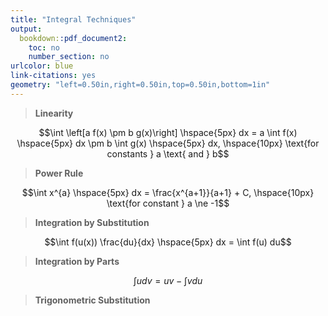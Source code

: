 ---
title: "Integral Techniques"
output:
  bookdown::pdf_document2:
    toc: no
    number_section: no
urlcolor: blue
link-citations: yes
geometry: "left=0.50in,right=0.50in,top=0.50in,bottom=1in"
---

> **Linearity**

$$\int \left[a f(x) \pm b g(x)\right] \hspace{5px} dx = a \int f(x) \hspace{5px} dx \pm b \int g(x)  \hspace{5px} dx, \hspace{10px} \text{for constants } a \text{ and } b$$

> **Power Rule**

$$\int x^{a} \hspace{5px} dx = \frac{x^{a+1}}{a+1} + C, \hspace{10px} \text{for constant } a \ne -1$$

> **Integration by Substitution**

$$\int f(u(x)) \frac{du}{dx} \hspace{5px} dx = \int f(u) du$$

> **Integration by Parts**

$$\int udv = uv - \int vdu$$

> **Trigonometric Substitution**


